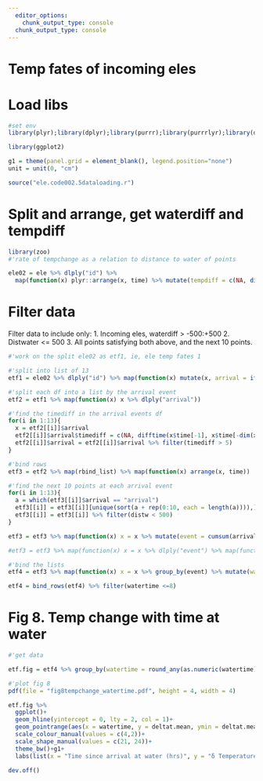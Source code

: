 ```yaml
---
  editor_options:
    chunk_output_type: console
  chunk_output_type: console
---
```

# Temp fates of incoming eles

# Load libs

```r
#set env
library(plyr);library(dplyr);library(purrr);library(purrrlyr);library(data.table);library(lubridate);library(tidyr)

library(ggplot2)
```

```r
g1 = theme(panel.grid = element_blank(), legend.position="none")
unit = unit(0, "cm")
```

```r
source("ele.code002.5dataloading.r")
```


# Split and arrange, get waterdiff and tempdiff

```r
library(zoo)
#'rate of tempchange as a relation to distance to water of points

ele02 = ele %>% dlply("id") %>%
  map(function(x) plyr::arrange(x, time) %>% mutate(tempdiff = c(NA, diff(temp, lag = 1)), waterdiff = c(diff(distw, lag = 1), NA))) %>% bind_rows()
```

# Filter data
Filter data to include only:
1. Incoming eles, waterdiff > -500:+500
2. Distwater <= 500
3. All points satisfying both above, and the next 10 points.

```r
#'work on the split ele02 as etf1, ie, ele temp fates 1

#'split into list of 13
etf1 = ele02 %>% dlply("id") %>% map(function(x) mutate(x, arrival = ifelse(waterdiff < 0 & distw <=500, "arrival", "other")))

#'split each df into a list by the arrival event
etf2 = etf1 %>% map(function(x) x %>% dlply("arrival"))

#'find the timediff in the arrival events df
for(i in 1:13){
  x = etf2[[i]]$arrival
  etf2[[i]]$arrival$timediff = c(NA, difftime(x$time[-1], x$time[-dim(x)[1]], units = "hours"))
  etf2[[i]]$arrival = etf2[[i]]$arrival %>% filter(timediff > 5)
}

#'bind rows
etf3 = etf2 %>% map(rbind_list) %>% map(function(x) arrange(x, time))
```

```r
#'find the next 10 points at each arrival event
for(i in 1:13){
  a = which(etf3[[i]]$arrival == "arrival")
  etf3[[i]] = etf3[[i]][unique(sort(a + rep(0:10, each = length(a)))),]
  etf3[[i]] = etf3[[i]] %>% filter(distw < 500)
}

etf3 = etf3 %>% map(function(x) x = x %>% mutate(event = cumsum(arrival == "arrival")))

#etf3 = etf3 %>% map(function(x) x = x %>% dlply("event") %>% map(function(y) y = mutate(y, watertime = difftime(time, time[1]))))
```

```r
#'bind the lists
etf4 = etf3 %>% map(function(x) x = x %>% group_by(event) %>% mutate(watertime = difftime(time, time[1], units = "hours"), tempchange = temp - temp[1]))

etf4 = bind_rows(etf4) %>% filter(watertime <=8)
```

# Fig 8. Temp change with time at water

```r
#'get data

etf.fig = etf4 %>% group_by(watertime = round_any(as.numeric(watertime), 0.5), season2) %>% summarise(deltat.mean = mean(tempchange, na.rm = T), deltat.sd = sd(tempchange, na.rm = T), deltat.n = length(tempchange)) %>% mutate(deltat.ci = qnorm(0.975)*deltat.sd/sqrt(deltat.n))
```

```r
#'plot fig 8
pdf(file = "fig8tempchange_watertime.pdf", height = 4, width = 4)

etf.fig %>% 
  ggplot()+
  geom_hline(yintercept = 0, lty = 2, col = 1)+
  geom_pointrange(aes(x = watertime, y = deltat.mean, ymin = deltat.mean-deltat.ci, ymax = deltat.mean+deltat.ci, col = season2, shape = season2), fill = "white", fatten = 7, lty = 1, lwd = 0.5, position = position_dodge(width = 0.3))+
  scale_colour_manual(values = c(4,2))+
  scale_shape_manual(values = c(21, 24))+
  theme_bw()+g1+
  labs(list(x = "Time since arrival at water (hrs)", y = "ẟ Temperature °C"))

dev.off()
```


